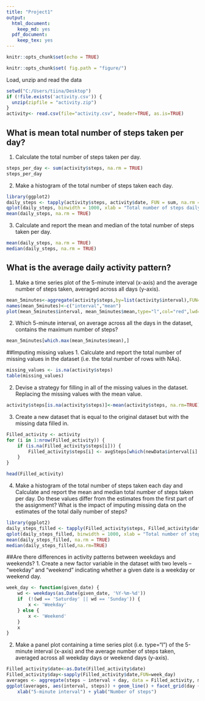 ---
title: "Project1"
output:
  html_document: 
    keep_md: yes
  pdf_document: 
    keep_tex: yes
---
```{r setup, include=FALSE}

knitr::opts_chunk$set(echo = TRUE)

knitr::opts_chunk$set( fig.path = "figure/")


```

Load, unzip and read the data

```{r}
setwd("C:/Users/tiina/Desktop")
if (!file.exists('activity.csv')) {
  unzip(zipfile = "activity.zip")
}
activity<- read.csv(file="activity.csv", header=TRUE, as.is=TRUE)

```

## What is mean total number of steps taken per day?

1. Calculate the total number of steps taken per day.

```{r}
steps_per_day <- sum(activity$steps, na.rm = TRUE)
steps_per_day

```

2. Make a histogram of the total number of steps taken each day.
```{r}
library(ggplot2)
daily_steps <- tapply(activity$steps, activity$date, FUN = sum, na.rm = TRUE)
qplot(daily_steps, binwidth = 1000, xlab = "Total number of steps daily")
mean(daily_steps, na.rm = TRUE)

```
3. Calculate and report the mean and median of the total number of steps taken per day.
```{r}
mean(daily_steps, na.rm = TRUE)
median(daily_steps, na.rm = TRUE)

```
## What is the average daily activity pattern?
1. Make a time series plot of the 5-minute interval (x-axis) and the average number of steps taken, averaged across all days (y-axis).
```{r}
mean_5minutes<-aggregate(activity$steps,by=list(activity$interval),FUN=mean, na.rm=TRUE)
names(mean_5minutes)<-c("interval","mean")
plot(mean_5minutes$interval, mean_5minutes$mean,type="l",col="red",lwd=2,xlab="Interval",ylab="Average number of steps", main="Time series of the average number of steps /5 minutes")

```

2. Which 5-minute interval, on average across all the days in the dataset, contains the maximum number of steps?
```{r}
mean_5minutes[which.max(mean_5minutes$mean),]
```
##Imputing missing values
1. Calculate and report the total number of missing values in the dataset (i.e. the total number of rows with NAs).
```{r}
missing_values <- is.na(activity$steps)
table(missing_values)
```
2. Devise a strategy for filling in all of the missing values in the dataset. 
Replacing the missing values with the mean value.

```{r}
activity$steps[is.na(activity$steps)]<-mean(activity$steps, na.rm=TRUE)
```
3. Create a new dataset that is equal to the original dataset but with the missing data filled in.
```{r}
Filled_activity <- activity 
for (i in 1:nrow(Filled_activity)) {
    if (is.na(Filled_activity$steps[i])) {
        Filled_activity$steps[i] <- avgSteps[which(newData$interval[i] == avgSteps$interval), ]$meanOfSteps
    }
}

head(Filled_activity)

```
4. Make a histogram of the total number of steps taken each day and Calculate and report the mean and median total number of steps taken per day. Do these values differ from the estimates from the first part of the assignment? What is the impact of imputing missing data on the estimates of the total daily number of steps?
```{r}
library(ggplot2)
daily_steps_filled <- tapply(Filled_activity$steps, Filled_activity$date, FUN = sum, na.rm = TRUE)
qplot(daily_steps_filled, binwidth = 1000, xlab = "Total number of steps daily")
mean(daily_steps_filled, na.rm = TRUE)
median(daily_steps_filled,na.rm=TRUE)
```

##Are there differences in activity patterns between weekdays and weekends?
1. Create a new factor variable in the dataset with two levels – “weekday” and “weekend” indicating whether a given date is a weekday or weekend day.
```{r}
week_day <- function(given_date) {
    wd <- weekdays(as.Date(given_date, '%Y-%m-%d'))
    if  (!(wd == 'Saturday' || wd == 'Sunday')) {
        x <- 'Weekday'
    } else {
        x <- 'Weekend'
    }
    x
}
```
2. Make a panel plot containing a time series plot (i.e. \color{red}{\verb|type = "l"|}type="l") of the 5-minute interval (x-axis) and the average number of steps taken, averaged across all weekday days or weekend days (y-axis). 
```{r}
Filled_activity$date<-as.Date(Filled_activity$date)
Filled_activity$day<-sapply(Filled_activity$date,FUN=week_day)
averages <- aggregate(steps ~ interval + day, data = Filled_activity, mean)
ggplot(averages, aes(interval, steps)) + geom_line() + facet_grid(day ~ .) + 
    xlab("5-minute interval") + ylab("Number of steps")
```

